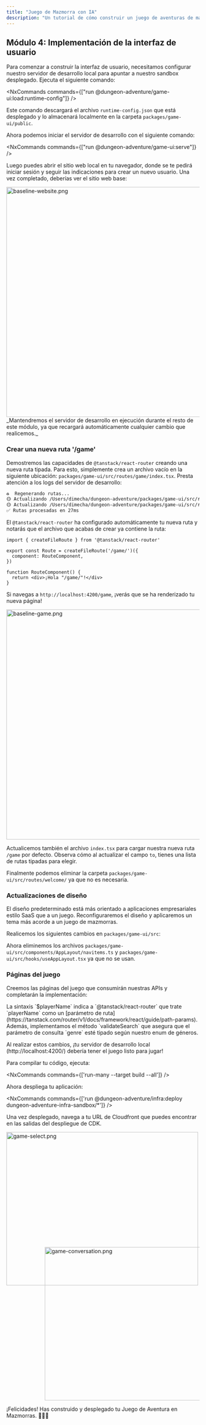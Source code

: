 ```yaml
---
title: "Juego de Mazmorra con IA"
description: "Un tutorial de cómo construir un juego de aventuras de mazmorra con IA utilizando el @aws/nx-plugin."
---
```






## Módulo 4: Implementación de la interfaz de usuario

Para comenzar a construir la interfaz de usuario, necesitamos configurar nuestro servidor de desarrollo local para apuntar a nuestro sandbox desplegado. Ejecuta el siguiente comando:

<NxCommands commands={["run @dungeon-adventure/game-ui:load:runtime-config"]} />

Este comando descargará el archivo `runtime-config.json` que está desplegado y lo almacenará localmente en la carpeta `packages/game-ui/public`.

Ahora podemos iniciar el servidor de desarrollo con el siguiente comando:

<NxCommands commands={["run @dungeon-adventure/game-ui:serve"]} />

Luego puedes abrir el sitio web local en tu navegador, donde se te pedirá iniciar sesión y seguir las indicaciones para crear un nuevo usuario. Una vez completado, deberías ver el sitio web base:

<Image src={baselineWebsitePng} alt="baseline-website.png" width="800" height="600" />

<Aside type="caution">
_Mantendremos el servidor de desarrollo en ejecución durante el resto de este módulo, ya que recargará automáticamente cualquier cambio que realicemos._
</Aside>

### Crear una nueva ruta '/game'

Demostremos las capacidades de `@tanstack/react-router` creando una nueva ruta tipada. Para esto, simplemente crea un archivo vacío en la siguiente ubicación: `packages/game-ui/src/routes/game/index.tsx`. Presta atención a los logs del servidor de desarrollo:

```bash
♻️  Regenerando rutas...
🟡 Actualizando /Users/dimecha/dungeon-adventure/packages/game-ui/src/routes/game/index.tsx
🟡 Actualizando /Users/dimecha/dungeon-adventure/packages/game-ui/src/routeTree.gen.ts
✅ Rutas procesadas en 27ms
```

El `@tanstack/react-router` ha configurado automáticamente tu nueva ruta y notarás que el archivo que acabas de crear ya contiene la ruta:

```tsx
import { createFileRoute } from '@tanstack/react-router'

export const Route = createFileRoute('/game/')({
  component: RouteComponent,
})

function RouteComponent() {
  return <div>¡Hola "/game/"!</div>
}
```

Si navegas a `http://localhost:4200/game`, ¡verás que se ha renderizado tu nueva página!

<Image src={baselineGamePng} alt="baseline-game.png" width="800" height="600" />

Actualicemos también el archivo `index.tsx` para cargar nuestra nueva ruta `/game` por defecto. Observa cómo al actualizar el campo `to`, tienes una lista de rutas tipadas para elegir.

<E2EDiff before="dungeon-adventure/4/routes/index.tsx.old.template" after="dungeon-adventure/4/routes/index.tsx.template" lang="tsx" />

Finalmente podemos eliminar la carpeta `packages/game-ui/src/routes/welcome/` ya que no es necesaria.

### Actualizaciones de diseño

El diseño predeterminado está más orientado a aplicaciones empresariales estilo SaaS que a un juego. Reconfiguraremos el diseño y aplicaremos un tema más acorde a un juego de mazmorras.

Realicemos los siguientes cambios en `packages/game-ui/src`:

<Tabs>
<TabItem label="config.ts">
<E2EDiff before="dungeon-adventure/4/config.ts.old.template" after="dungeon-adventure/4/config.ts.template" lang="typescript" />
</TabItem>
<TabItem label="components/AppLayout/index.tsx">
<E2ECode path="dungeon-adventure/4/AppLayout/index.tsx.template" lang="tsx" />
</TabItem>
<TabItem label="styles.css">
<E2ECode path="dungeon-adventure/4/styles.css.template" lang="css" />
</TabItem>
</Tabs>

Ahora eliminemos los archivos `packages/game-ui/src/components/AppLayout/navitems.ts` y `packages/game-ui/src/hooks/useAppLayout.tsx` ya que no se usan.

### Páginas del juego

Creemos las páginas del juego que consumirán nuestras APIs y completarán la implementación:

<Tabs>
<TabItem label="index.tsx">
<E2ECode path="dungeon-adventure/4/routes/game/index.tsx.template" lang="tsx" />
</TabItem>
<TabItem label="$playerName.tsx">

<E2ECode path="dungeon-adventure/4/routes/game/$playerName.tsx.template" lang="tsx" />

<Aside type="tip">
La sintaxis `$playerName` indica a `@tanstack/react-router` que trate `playerName` como un [parámetro de ruta](https://tanstack.com/router/v1/docs/framework/react/guide/path-params). Además, implementamos el método `validateSearch` que asegura que el parámetro de consulta `genre` esté tipado según nuestro enum de géneros.
</Aside>
</TabItem>
</Tabs>

Al realizar estos cambios, ¡tu servidor de desarrollo local (http://localhost:4200/) debería tener el juego listo para jugar!

<Drawer title="Compilar y Desplegar" trigger="También puedes compilar y desplegar tu código en Cloudfront si lo prefieres.">

Para compilar tu código, ejecuta:

<NxCommands commands={['run-many --target build --all']} />

Ahora despliega tu aplicación:

<NxCommands commands={['run @dungeon-adventure/infra:deploy dungeon-adventure-infra-sandbox/*']} />

Una vez desplegado, navega a tu URL de Cloudfront que puedes encontrar en las salidas del despliegue de CDK.

</Drawer>

<Image src={gameSelectPng} alt="game-select.png" width="500" height="400" />
<div style="margin-top: -100px; margin-left: 100px;">
<Image src={gameConversationPng} alt="game-conversation.png" width="500" height="400" />
</div>

¡Felicidades! Has construido y desplegado tu Juego de Aventura en Mazmorras. 🎉🎉🎉